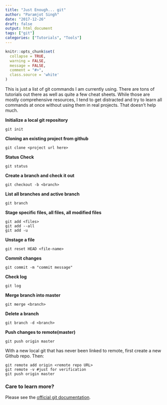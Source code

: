 ```yaml
---
title: "Just Enough... git"
author: "Paramjot Singh"
date: "2017-12-26"
draft: false
output: html_document
tags: ["git"]
categories: ["Tutorials", "Tools"]
---
```

```r
knitr::opts_chunk$set(
  collapse = TRUE,
  warning = FALSE,
  message = FALSE,
  comment = "#>",
  class.source = 'white'
)
```
This is just a list of git commands I am currently using. There are tons of tutorials out there as well as quite a few cheat sheets. While those are mostly comprehensive resources, I tend to get distracted and try to learn all commands at once without using them in real projects. That doesn't help much.

**Initialize a local git repository**
```git
git init
```

**Cloning an existing project from github**
```git
git clone <project url here>
```

**Status Check**
```git
git status
```

**Create a branch and check it out**
```git
git checkout -b <branch>
```

**List all branches and active branch**
```git
git branch
```

**Stage specific files, all files, all modified files**
```git
git add <files>
git add --all
git add -u
```

**Unstage a file**
```git
git reset HEAD <file-name>
```

**Commit changes**
```git
git commit -m "commit message"
```

**Check log**
```git
git log
```

**Merge branch into master**
```git
git merge <branch>
```

**Delete a branch**
```git
git branch -d <branch>
```

**Push changes to remote(master)**
```git
git push origin master
```

With a new local git that has never been linked to remote, first create a new Github repo. Then:
```git
git remote add origin <remote repo URL>
git remote -v #just for verification
git push origin master
```

### Care to learn more?
Please see the [official git documentation](https://git-scm.com/doc).
